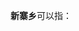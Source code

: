 '''新寨乡'''可以指：
{{PRC admin/disambig|14/09/28/205/000|43/12/27/210/000|52/06/25/200/000|52/27/29/204/000|62/12/23/223/000}}
{{disambig|cat=三字中国乡名消歧义}}